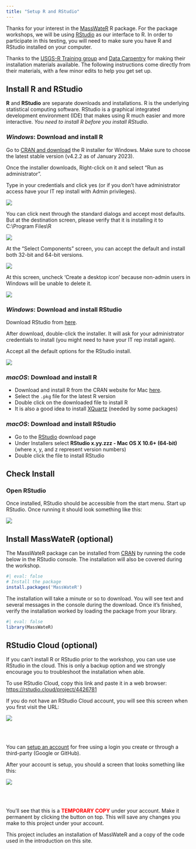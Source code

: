 ```yaml
---
title: "Setup R and RStudio"
---
```


Thanks for your interest in the [MassWateR](https://massbays-tech.github.io/MassWateR) R package. For the package workshops, we will be using [RStudio](https://www.rstudio.com/) as our interface to R. In order to participate in this testing, you will need to make sure you have R and RStudio installed on your computer.

Thanks to the [USGS-R Training group](https://owi.usgs.gov/R/training.html) and [Data Carpentry](https://datacarpentry.org/R-ecology-lesson/index.html) for making their installation materials available. The following instructions come directly from their materials, with a few minor edits to help you get set up.

## Install R and RStudio

**R** and **RStudio** are separate downloads and installations. R is the underlying statistical computing software. RStudio is a graphical integrated development environment (IDE) that makes using R much easier and more interactive. *You need to install R before you install RStudio*.

### *Windows*: Download and install R

Go to [CRAN and download](https://cran.rstudio.com/bin/windows/base/) the R installer for Windows. Make sure to choose the latest stable version (v4.2.2 as of January 2023).

Once the installer downloads, Right-click on it and select "Run as administrator".

Type in your credentials and click yes (or if you don't have administrator access have your IT rep install with Admin privileges).

![](figure/install_open_as_admin.png)

You can click next through the standard dialogs and accept most defaults. But at the destination screen, please verify that it is installing it to C:\\Program Files\\R

![](figure/install_destination.png)

At the "Select Components" screen, you can accept the default and install both 32-bit and 64-bit versions.

![](figure/install_arch_window.png)

At this screen, uncheck 'Create a desktop icon' because non-admin users in Windows will be unable to delete it.

![](figure/install_tasks.png)

### *Windows*: Download and install RStudio

Download RStudio from [here](https://www.rstudio.com/products/rstudio/download/#download).

After download, double-click the installer. It will ask for your administrator credentials to install (you might need to have your IT rep install again).

Accept all the default options for the RStudio install.

![](figure/install_rstudio.png)

### *macOS*: Download and install R

-   Download and install R from the CRAN website for Mac [here](https://cran.r-project.org/bin/macosx/).
-   Select the `.pkg` file for the latest R version
-   Double click on the downloaded file to install R
-   It is also a good idea to install [XQuartz](https://www.xquartz.org/) (needed by some packages)

### *macOS*: Download and install RStudio

-   Go to the [RStudio](https://www.rstudio.com/products/rstudio/download/#download) download page
-   Under Installers select **RStudio x.yy.zzz - Mac OS X 10.6+ (64-bit)** (where x, y, and z represent version numbers)
-   Double click the file to install RStudio

## Check Install

### Open RStudio

Once installed, RStudio should be accessible from the start menu. Start up RStudio. Once running it should look something like this:

![](figure/rstudio.png)

## Install MassWateR (optional)

The MassWateR package can be installed from [CRAN](https://cran.r-project.org/) by running the code below in the RStudio console. The installation will also be covered during the workshop.

```r
#| eval: false
# Install the package
install.packages('MassWateR')
```

The installation will take a minute or so to download.  You will see text and several messages in the console during the download.  Once it's finished, verify the installation worked by loading the package from your library. 

```r
#| eval: false
library(MassWateR)
```

## RStudio Cloud (optional)

If you can't install R or RStudio prior to the workshop, you can use use RStudio in the cloud. This is only a backup option and we strongly encourage you to troubleshoot the installation when able.

To use RStudio Cloud, copy this link and paste it in a web browser: <https://rstudio.cloud/project/4426781>

If you do not have an RStudio Cloud account, you will see this screen when you first visit the URL:

![](figure/cloudsignup.PNG)

<br></br>

You can [setup an account](https://login.rstudio.cloud/register?redirect=https%3A%2F%2Fclient.login.rstudio.cloud%2Foauth%2Flogin%3Fshow_auth%3D0%26show_login%3D1%26show_setup%3D1) for free using a login you create or through a third-party (Google or GitHub).

After your account is setup, you should a screen that looks something like this:

![](figure/tempproj.PNG)

<br></br>

You'll see that this is a <b>[TEMPORARY COPY]{style="color:red"}</b> under your account. Make it permanent by clicking the button on top. This will save any changes you make to this project under your account.

This project includes an installation of MassWateR and a copy of the code used in the introduction on this site.

